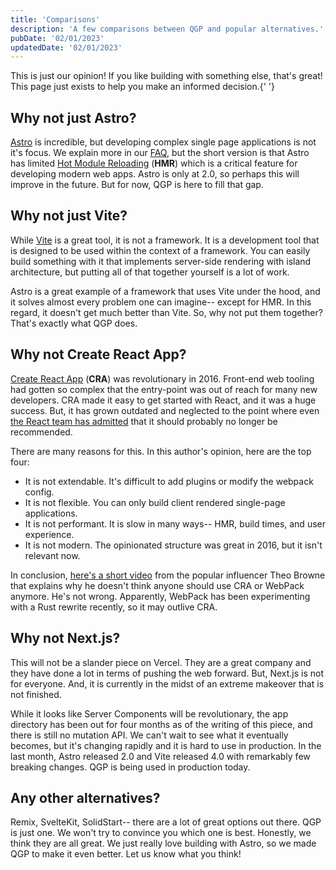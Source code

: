 ```yaml
---
title: 'Comparisons'
description: 'A few comparisons between QGP and popular alternatives.'
pubDate: '02/01/2023'
updatedDate: '02/01/2023'
---
```



<Infobox warning={true}>
	This is just our opinion! If you like building with something else, that's great! This page just
	exists to help you make an informed decision.{' '}
</Infobox>

## **Why not just Astro?**

[Astro](https://Astro.build) is incredible, but developing complex single page applications is not it's focus. We explain more in our [FAQ](/faq), but the short version is that Astro has limited [Hot Module Reloading](https://webpack.js.org/concepts/hot-module-replacement/) (**HMR**) which is a critical feature for developing modern web apps. Astro is only at 2.0, so perhaps this will improve in the future. But for now, QGP is here to fill that gap.

## **Why not just Vite?**

While [Vite](https://vitejs.dev) is a great tool, it is not a framework. It is a development tool that is designed to be used within the context of a framework. You can easily build something with it that implements server-side rendering with island architecture, but putting all of that together yourself is a lot of work.

Astro is a great example of a framework that uses Vite under the hood, and it solves almost every problem one can imagine-- except for HMR. In this regard, it doesn't get much better than Vite. So, why not put them together? That's exactly what QGP does.

## **Why not Create React App?**

[Create React App](https://create-react-app.dev)
(**CRA**) was revolutionary in 2016. Front-end web tooling had gotten so complex that the entry-point was out of reach for many new developers. CRA made it easy to get started with React, and it was a huge success. But, it has grown outdated and neglected to the point where even [the React team has admitted](https://github.com/reactjs/reactjs.org/pull/5487#issuecomment-1409720741) that it should probably no longer be recommended.

There are many reasons for this. In this author's opinion, here are the top four:

- It is not extendable. It's difficult to add plugins or modify the webpack config.
- It is not flexible. You can only build client rendered single-page applications.
- It is not performant. It is slow in many ways-- HMR, build times, and user experience.
- It is not modern. The opinionated structure was great in 2016, but it isn't relevant now.

In conclusion, [here's a short video](https://www.youtube.com/watch?v=o9TJWEPc0Lk) from the popular influencer Theo Browne that explains why he doesn't think anyone should use CRA or WebPack anymore. He's not wrong. Apparently, WebPack has been experimenting with a Rust rewrite recently, so it may outlive CRA.

## **Why not Next.js?**

This will not be a slander piece on Vercel. They are a great company and they have done a lot in terms of pushing the web forward. But, Next.js is not for everyone. And, it is currently in the midst of an extreme makeover that is not finished.

While it looks like Server Components will be revolutionary, the app directory has been out for four months as of the writing of this piece, and there is still no mutation API. We can't wait to see what it eventually becomes, but it's changing rapidly and it is hard to use in production. In the last month, Astro released 2.0 and Vite released 4.0 with remarkably few breaking changes. QGP is being used in production today.

## **Any other alternatives?**

Remix, SvelteKit, SolidStart-- there are a lot of great options out there. QGP is just one. We won't try to convince you which one is best. Honestly, we think they are all great. We just really love building with Astro, so we made QGP to make it even better. Let us know what you think!
